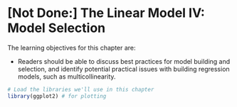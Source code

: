 # [Not Done:] The Linear Model IV: Model Selection




The learning objectives for this chapter are:

- Readers should be able to discuss best practices for model building and selection, and identify potential practical issues with building regression models, such as multicollinearity.


```r
# Load the libraries we'll use in this chapter
library(ggplot2) # for plotting
```


